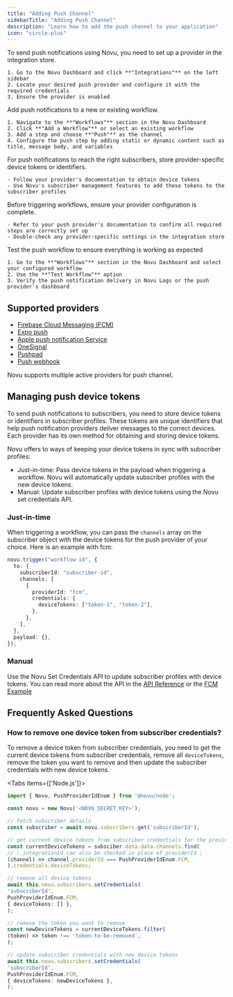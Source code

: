 ```yaml
---
title: "Adding Push Channel"
sidebarTitle: "Adding Push Channel"
description: "Learn how to add the push channel to your application"
icon: "circle-plus"
---
```




<Steps>
  <Step title="Add a push channel provider">
    To send push notifications using Novu, you need to set up a provider in the integration store.

    1. Go to the Novu Dashboard and click **"Integrations"** on the left sidebar
    2. Locate your desired push provider and configure it with the required credentials
    3. Ensure the provider is enabled

  </Step>

  <Step title="Set up push channel in a workflow">
    Add push notifications to a new or existing workflow.

    1. Navigate to the **"Workflows"** section in the Novu Dashboard
    2. Click **"Add a Workflow"** or select an existing workflow
    3. Add a step and choose **"Push"** as the channel
    4. Configure the push step by adding static or dynamic content such as title, message body, and variables

  </Step>

  <Step title="Store device tokens in subscriber profiles">
    For push notifications to reach the right subscribers, store provider-specific device tokens or identifiers.

    - Follow your provider's documentation to obtain device tokens
    - Use Novu's subscriber management features to add these tokens to the subscriber profiles

  </Step>

  <Step title="Verify provider configuration">
    Before triggering workflows, ensure your provider configuration is complete.

    - Refer to your push provider's documentation to confirm all required steps are correctly set up
    - Double-check any provider-specific settings in the integration store

  </Step>

  <Step title="Trigger and test push workflow">
    Test the push workflow to ensure everything is working as expected

    1. Go to the **"Workflows"** section in the Novu Dashboard and select your configured workflow
    2. Use the **"Test Workflow"** option
    3. Verify the push notification delivery in Novu Logs or the push provider's dashboard

  </Step>
</Steps>


## Supported providers

- [Firebase Cloud Messaging (FCM)](/integrations/providers/push/fcm)
- [Expo push](/integrations/providers/push/expo-push)
- [Apple push notification Service](/integrations/providers/push/apns)
- [OneSignal](/integrations/providers/push/onesignal)
- [Pushpad](/integrations/providers/push/pushpad)
- [Push webhook](/integrations/providers/push/push-webhook)

<Callout>Novu supports multiple active providers for push channel.</Callout>


## Managing push device tokens

To send push notifications to subscribers, you need to store device tokens or identifiers in subscriber profiles. These tokens are unique identifiers that help push notification providers deliver messages to the correct devices. Each provider has its own method for obtaining and storing device tokens.

Novu offers to ways of keeping your device tokens in sync with subscriber profiles:

- Just-in-time: Pass device tokens in the payload when triggering a workflow. Novu will automatically update subscriber profiles with the new device tokens.
- Manual: Update subscriber profiles with device tokens using the Novu set credentials API.

### Just-in-time

When triggering a workflow, you can pass the `channels` array on the subscriber object with the device tokens for the push provider of your choice. Here is an example with fcm:

```typescript
novu.trigger("workflow-id", {
  to: {
    subscriberId: "subscriber-id",
    channels: [
      {
        providerId: "fcm",
        credentials: {
          deviceTokens: ["token-1", "token-2"],
        },
      },
    ],
  },
  payload: {},
});
```

### Manual

Use the Novu Set Credentials API to update subscriber profiles with device tokens. You can read more about the API in the [API Reference](/api-reference/subscribers/update-subscriber-credentials) or the [FCM Example](/integrations/providers/push/fcm#setting-device-token)

## Frequently Asked Questions

### How to remove one device token from subscriber credentials?

To remove a device token from subscriber credentials, you need to get the current device tokens from subscriber credentials, remove all `deviceTokens`, remove the token you want to remove and then update the subscriber credentials with new device tokens.

<Tabs items={['Node.js']}>
<Tab value="Node.js">
```ts
import { Novu, PushProviderIdEnum } from '@novu/node';

const novu = new Novu('<NOVU_SECRET_KEY>');

// fetch subscriber details
const subscriber = await novu.subscribers.get('subscriberId');

// get current device tokens from subscriber credentials for the provider
const currentDeviceTokens = subsciber.data.data.channels.find(
// \_integrationId can also be checked in place of providerId ;
(channel) => channel.providerId === PushProviderIdEnum.FCM,
).credentials.deviceTokens;

// remove all device tokens
await this.novu.subscribers.setCredentials(
'subscriberId',
PushProviderIdEnum.FCM,
{ deviceTokens: [] },
);

// remove the token you want to remove
const newDeviceTokens = currentDeviceTokens.filter(
(token) => token !== 'token-to-be-removed',
);

// update subscriber credentials with new device tokens
await this.novu.subscribers.setCredentials(
'subscriberId',
PushProviderIdEnum.FCM,
{ deviceTokens: newDeviceTokens },
);
```
</Tab>
</Tabs>
